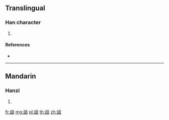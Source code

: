 {{character info/new}}
==Translingual==

===Han character===
{{Han char|rn=149|rad=言|as=06|sn=13|four=|canj=YRHBU}}

# {{defn|Han|sort=言06}}

====References====
* {{Han ref|kx=1158.060|dkj=35437|dj=1624.030|hdz=63966.030|uh=8A6F|ud=35439}}

----

==Mandarin==

===Hanzi===
{{cmn-hanzi|pin=[[huì]] ([[hui4]])|wg=hui<sup>4</sup>}}

# {{defn|lang=cmn|sort=言06}}

[[fr:詯]]
[[mg:詯]]
[[pl:詯]]
[[th:詯]]
[[zh:詯]]